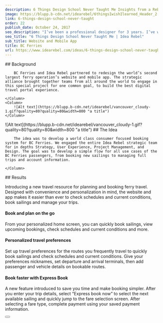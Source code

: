 ```yaml
---
description: 6 Things Design School Never Taught Me Insights from a Rebel Designer
image: https://blupp.b-cdn.net/idearebel/6thingsIwishIlearned_Header_2.0.jpg?quality=80&width=800
link: 6-things-design-school-never-taught
order: 22
publish_date: October 24, 2017
seo_description: "I’ve been a professional designer for 3 years. I’ve worked for large agencies, digital and advertising and also in-house for a large corporation – a short-yet-varied experience that’s given me some perspective on the industry as a recent graduate. These are my observations; and what I wish design school had better prepared me for. 1. … Continued"
seo_title: "6 Things Design School Never Taught Me | Idea Rebel"
sub_title: Website and Mobile App
title: BC Ferries
url: https://www.idearebel.com/ideas/6-things-design-school-never-taught/
---
```


<Column2>
    <Column>
        ## Background

        BC Ferries and Idea Rebel partnered to redesign the world’s second largest ferry operation’s website and mobile app. The strategic alliance brought together teams from all around the world to engage in this special project for one common goal, to build the best digital travel portal experience.

    </Column>
    <Column>
        ![Alt text](https://blupp.b-cdn.net/idearebel/vancouver_cloudy-1.gif?quality=80?quality=80&width=800 "a title")
    </Column>
</Column2>

<Column2>
    <Column>
        ![Alt text](https://blupp.b-cdn.net/idearebel/vancouver_cloudy-1.gif?quality=80?quality=80&width=800 "a title")
    </Column>
    <Column>
        ## The Idea

        The idea was to develop a world class consumer focused booking system for BC Ferries. We engaged the entire Idea Rebel strategic team for in depths Strategy, User Experience, Project Management, and Design. The goal was to develop a simple flow for all use cases of the BC Ferries passengers, from booking new sailings to managing full trips and account information.

    </Column>
</Column2>

<Column>
## Results

Introducing a new travel resource for planning and booking ferry travel. Designed with convenience and personalization in mind, the website and app makes it easier than ever to check schedules and current conditions, book sailings and manage your trips.

#### Book and plan on the go
From your personalized home screen, you can quickly book sailings, view upcoming bookings, check schedules and current conditions and more.

#### Personalized travel preferences
Set up travel preferences for the routes you frequently travel to quickly book sailings and check schedules and current conditions. Give your preferences nicknames, set departure and arrival terminals, then add passenger and vehicle details on bookable routes.

#### Book faster with Express Book
A new feature introduced to save you time and make booking simpler. After you enter your trip details, select “Express book now” to select the next available sailing and quickly jump to the fare selection screen. After selecting a fare type, complete payment using your saved payment information.

<div class="w-1/4">
    <Button
        text="EXPLORE BC FERRIES"
    />
</div>
</Column>

